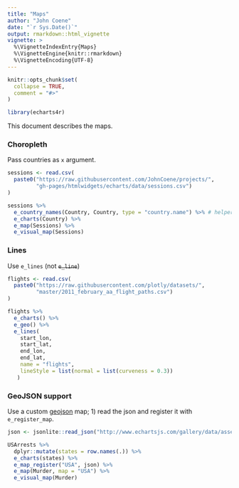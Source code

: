```yaml
---
title: "Maps"
author: "John Coene"
date: "`r Sys.Date()`"
output: rmarkdown::html_vignette
vignette: >
  %\VignetteIndexEntry{Maps}
  %\VignetteEngine{knitr::rmarkdown}
  %\VignetteEncoding{UTF-8}
---
```


```r
knitr::opts_chunk$set(
  collapse = TRUE,
  comment = "#>"
)

library(echarts4r)
```

This document describes the maps.

### Choropleth

Pass countries as `x` argument.

```r
sessions <- read.csv(
  paste0("https://raw.githubusercontent.com/JohnCoene/projects/",
         "gh-pages/htmlwidgets/echarts/data/sessions.csv")
)

sessions %>% 
  e_country_names(Country, Country, type = "country.name") %>% # helper
  e_charts(Country) %>% 
  e_map(Sessions) %>% 
  e_visual_map(Sessions)
```

### Lines

Use `e_lines` (not ~~`e_line`~~)

```r
flights <- read.csv(
  paste0("https://raw.githubusercontent.com/plotly/datasets/",
         "master/2011_february_aa_flight_paths.csv")
)

flights %>% 
  e_charts() %>% 
  e_geo() %>% 
  e_lines(
    start_lon, 
    start_lat, 
    end_lon, 
    end_lat,
    name = "flights",
    lineStyle = list(normal = list(curveness = 0.3))
   )
```

### GeoJSON support

Use a custom [geojson](http://geojson.org/) map; 1) read the json and register it with `e_register_map`.

```r
json <- jsonlite::read_json("http://www.echartsjs.com/gallery/data/asset/geo/USA.json")

USArrests %>%
  dplyr::mutate(states = row.names(.)) %>%
  e_charts(states) %>%
  e_map_register("USA", json) %>%
  e_map(Murder, map = "USA") %>% 
  e_visual_map(Murder)
```
